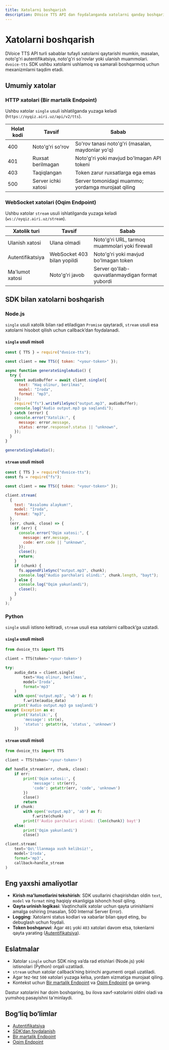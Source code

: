 ```yaml
---
title: Xatolarni boshqarish
description: DVoice TTS API dan foydalanganda xatolarni qanday boshqarish mumkin.
---
```


# Xatolarni boshqarish

DVoice TTS API turli sabablar tufayli xatolarni qaytarishi mumkin, masalan, noto'g'ri autentifikatsiya, noto'g'ri so'rovlar yoki ulanish muammolari. `dvoice-tts` SDK ushbu xatolarni ushlamoq va samarali boshqarmoq uchun mexanizmlarni taqdim etadi.

## Umumiy xatolar

### HTTP xatolari (Bir martalik Endpoint)

Ushbu xatolar `single` usuli ishlatilganda yuzaga keladi (`https://oyqiz.airi.uz/api/v2/tts`).

| Holat kodi | Tavsif              | Sabab                                              |
| ---------- | ------------------- | -------------------------------------------------- |
| 400        | Noto'g'ri so'rov    | So'rov tanasi noto'g'ri (masalan, maydonlar yo'q)  |
| 401        | Ruxsat berilmagan   | Noto'g'ri yoki mavjud bo'lmagan API tokeni         |
| 403        | Taqiqlangan         | Token zarur ruxsatlarga ega emas                   |
| 500        | Server ichki xatosi | Server tomonidagi muammo; yordamga murojaat qiling |

### WebSocket xatolari (Oqim Endpoint)

Ushbu xatolar `stream` usuli ishlatilganda yuzaga keladi (`ws://oyqiz.airi.uz/stream`).

| Xatolik turi     | Tavsif                      | Sabab                                           |
| ---------------- | --------------------------- | ----------------------------------------------- |
| Ulanish xatosi   | Ulana olmadi                | Noto'g'ri URL, tarmoq muammolari yoki firewall  |
| Autentifikatsiya | WebSocket 403 bilan yopildi | Noto'g'ri yoki mavjud bo'lmagan token           |
| Ma'lumot xatosi  | Noto'g'ri javob             | Server qo'llab-quvvatlanmaydigan format yubordi |

## SDK bilan xatolarni boshqarish

### Node.js

`single` usuli xatolik bilan rad etiladigan `Promise` qaytaradi, `stream` usuli esa xatolarni hisobot qilish uchun callback’dan foydalanadi.

#### `single` usuli misoli

```javascript
const { TTS } = require("dvoice-tts");

const client = new TTS({ token: "<your-token>" });

async function generateSingleAudio() {
  try {
    const audioBuffer = await client.single({
      text: "Haq olinur, berilmas",
      model: "Iroda",
      format: "mp3",
    });
    require("fs").writeFileSync("output.mp3", audioBuffer);
    console.log("Audio output.mp3 ga saqlandi");
  } catch (error) {
    console.error("Xatolik:", {
      message: error.message,
      status: error.response?.status || "unknown",
    });
  }
}

generateSingleAudio();
```

#### `stream` usuli misoli

```javascript
const { TTS } = require("dvoice-tts");
const fs = require("fs");

const client = new TTS({ token: "<your-token>" });

client.stream(
  {
    text: "Assalomu alaykum!",
    model: "Iroda",
    format: "mp3",
  },
  (err, chunk, close) => {
    if (err) {
      console.error("Oqim xatosi:", {
        message: err.message,
        code: err.code || "unknown",
      });
      close();
      return;
    }
    if (chunk) {
      fs.appendFileSync("output.mp3", chunk);
      console.log("Audio parchalari olindi:", chunk.length, "bayt");
    } else {
      console.log("Oqim yakunlandi");
      close();
    }
  }
);
```

### Python

`single` usuli istisno keltiradi, `stream` usuli esa xatolarni callback’ga uzatadi.

#### `single` usuli misoli

```python
from dvoice_tts import TTS

client = TTS(token='<your-token>')

try:
    audio_data = client.single(
        text='Haq olinur, berilmas',
        model='Iroda',
        format='mp3'
    )
    with open('output.mp3', 'wb') as f:
        f.write(audio_data)
    print('Audio output.mp3 ga saqlandi')
except Exception as e:
    print('Xatolik:', {
        'message': str(e),
        'status': getattr(e, 'status', 'unknown')
    })
```

#### `stream` usuli misoli

```python
from dvoice_tts import TTS

client = TTS(token='<your-token>')

def handle_stream(err, chunk, close):
    if err:
        print('Oqim xatosi:', {
            'message': str(err),
            'code': getattr(err, 'code', 'unknown')
        })
        close()
        return
    if chunk:
        with open('output.mp3', 'ab') as f:
            f.write(chunk)
        print(f'Audio parchalari olindi: {len(chunk)} bayt')
    else:
        print('Oqim yakunlandi')
        close()

client.stream(
    text='Qo\'llanmaga xush kelibsiz!',
    model='Iroda',
    format='mp3',
    callback=handle_stream
)
```

## Eng yaxshi amaliyotlar

- **Kirish ma'lumotlarini tekshirish**: SDK usullarini chaqirishdan oldin `text`, `model` va `format` ning haqiqiy ekanligiga ishonch hosil qiling.
- **Qayta urinish logikasi**: Vaqtinchalik xatolar uchun qayta urinishlarni amalga oshiring (masalan, 500 Internal Server Error).
- **Logging**: Xatolarni status kodlari va xabarlar bilan qayd eting, bu debuglash uchun foydali.
- **Token boshqaruvi**: Agar `401` yoki `403` xatolari davom etsa, tokenlarni qayta yarating ([Autentifikatsiya](./2-authentication)).

## Eslatmalar

- Xatolar `single` uchun SDK ning va’da rad etishlari (Node.js) yoki istisnolari (Python) orqali uzatiladi.
- `stream` uchun xatolar callback’ning birinchi argumenti orqali uzatiladi.
- Agar tez-tez `500` xatolari yuzaga kelsa, yordam xizmatiga murojaat qiling.
- Kontekst uchun [Bir martalik Endpoint](./4-single) va [Oqim Endpoint](./5-stream) ga qarang.

<Callout type="warning">
  Dastur xatolarini har doim boshqaring, bu ilova xavf-xatolarini oldini oladi
  va yumshoq pasayishni ta'minlaydi.
</Callout>

## Bog‘liq bo‘limlar

- [Autentifikatsiya](./2-authentication)
- [SDK’dan foydalanish](./3-sdks)
- [Bir martalik Endpoint](./4-single)
- [Oqim Endpoint](./5-stream)
